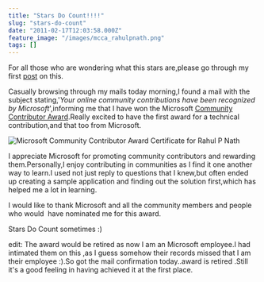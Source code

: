 ```yaml
---
title: "Stars Do Count!!!!"
slug: "stars-do-count"
date: "2011-02-17T12:03:58.000Z"
feature_image: "/images/mcca_rahulpnath.png"
tags: []
---
```


For all those who are wondering what this stars are,please go through my first [post](__GHOST_URL__/blog/do-stars-count/) on this.

Casually browsing through my mails today morning,I found a mail with the subject stating,'_Your online community contributions have been recognized by Microsoft_',informing me that I have won the Microsoft [Community Contributor Award](http://www.microsoftcommunitycontributor.com/).Really excited to have the first award for a technical contribution,and that too from Microsoft.

![Microsoft Community Contributor Award Certificate for Rahul P Nath](/images/mcca_rahulpnath.png)

I appreciate Microsoft for promoting community contributors and rewarding them.Personally,I enjoy contributing in communities as I find it one another way to learn.I used not just reply to questions that I knew,but often ended up creating a sample application and finding out the solution first,which has helped me a lot in learning.

I would like to thank Microsoft and all the community members and people who would  have nominated me for this award.

Stars Do Count sometimes :)

edit: The award would be retired as now I am an Microsoft employee.I had intimated them on this ,as I guess somehow their records missed that I am their employee :).So got the mail confirmation today..award is retired .Still it's a good feeling in having achieved it at the first place.